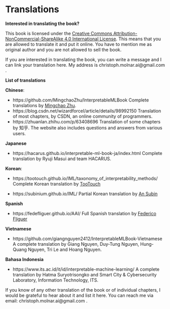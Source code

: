 # Translations {#translations}

**Interested in translating the book?**

This book is licensed under the [Creative Commons Attribution-NonCommercial-ShareAlike 4.0 International License](http://creativecommons.org/licenses/by-nc-sa/4.0/).
This means that you are allowed to translate it and put it online.
You have to mention me as original author and you are not allowed to sell the book.

If you are interested in translating the book, you can write a message and I can link your translation here.
My address is christoph.molnar.ai@gmail.com .

**List of translations**

**Chinese**:

- https://github.com/MingchaoZhu/InterpretableMLBook Complete translations by [Mingchao Zhu](https://github.com/MingchaoZhu).
- https://blog.csdn.net/wizardforcel/article/details/98992150 Translation of most chapters, by CSDN, an online community of programmers.
- https://zhuanlan.zhihu.com/p/63408696 Translation of some chapters by 知乎. The website also includes questions and answers from various users.

**Japanese**

- https://hacarus.github.io/interpretable-ml-book-ja/index.html Complete translation by Ryuji Masui and team HACARUS.

**Korean**:

- https://tootouch.github.io/IML/taxonomy_of_interpretability_methods/ Complete Korean translation by [TooTouch](https://tootouch.github.io/)

- https://subinium.github.io/IML/ Partial Korean translation by [An Subin](https://subinium.github.io/)


**Spanish**

- https://fedefliguer.github.io/AAI/ Full Spanish translation by [Federico Fliguer](https://fedefliguer.github.io/)


**Vietnamese**

- https://github.com/giangnguyen2412/InterpretableMLBook-Vietnamese A complete translation by Giang Nguyen, Duy-Tung Nguyen, Hung-Quang Nguyen, Tri Le and Hoang Nguyen.


**Bahasa Indonesia**

- https://www.its.ac.id/it/id/interpretable-machine-learning/ A complete translation by Hatma Suryotrisongko and Smart City & Cybersecurity Laboratory, Information Technology, ITS.


If you know of any other translation of the book or of individual chapters, I would be grateful to hear about it and list it here.
You can reach me via email: christoph.molnar.ai@gmail.com .
